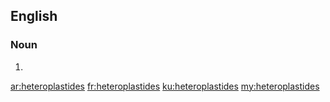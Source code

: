==English==

===Noun===
{{head|en}}

# {{plural of|heteroplastide}}

[[ar:heteroplastides]]
[[fr:heteroplastides]]
[[ku:heteroplastides]]
[[my:heteroplastides]]
